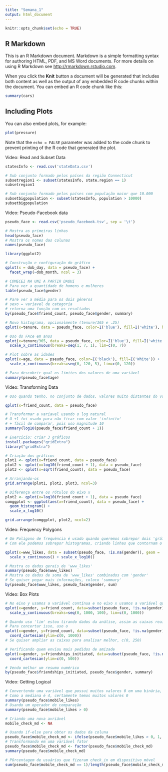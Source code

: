 ```yaml
---
title: "Semana_1"
output: html_document
---
```


```r
knitr::opts_chunk$set(echo = TRUE)
```

## R Markdown

This is an R Markdown document. Markdown is a simple formatting syntax for authoring HTML, PDF, and MS Word documents. For more details on using R Markdown see <http://rmarkdown.rstudio.com>.

When you click the **Knit** button a document will be generated that includes both content as well as the output of any embedded R code chunks within the document. You can embed an R code chunk like this:

```r
summary(cars)
```

## Including Plots

You can also embed plots, for example:

```r
plot(pressure)
```

Note that the `echo = FALSE` parameter was added to the code chunk to prevent printing of the R code that generated the plot.

Video: Read and Subset Data
```r

statesInfo <- read.csv('stateData.csv')

# Sub conjunto formado pelos países da região Connecticut
subsetregion1 <- subset(statesInfo, state.region == 1)
subsetregion1

# Sub conjunto formado pelos países com população maior que 10.000
subsetbigpopulation <- subset(statesInfo, population > 10000)
subsetbigpopulation
```

Video: Pseudo-Facebook data
```r
pseudo_face <- read.csv('pseudo_facebook.tsv', sep = '\t')

# Mostra as primeiras linhas
head(pseudo_face)
# Mostra os nomes das colunas
names(pseudo_face)

library(ggplot2)

# Construção e configuração do gráfico
qplot(x = dob_day, data = pseudo_face) +
  facet_wrap(~dob_month, ncol = 3)

# COMECEI NA UNI A PARTIR DAQUI
# Para ver a quantidade de homens e mulheres
table(pseudo_face$gender)

# Pare ver a média para os dois gêneros
# sexo = variavel de categoria
# retorna uma função com os resultados
by(pseudo_face$friend_count, pseudo_face$gender, summary)

# Novo histograma, opcionalmente (tenure/365 e .25)
qplot(x=tenure, data = pseudo_face, color=I('blue'), fill=I('white'), binwidth=40, xlab = 'Dias de uso do Face', ylab='Quantidade')

# Uso do FAce em anos
qplot(x=tenure/365, data = pseudo_face, color=I('blue'), fill=I('white'), binwidth=.25, xlab = 'Dias de uso do Face', ylab='Quantidade') + 
  scale_x_continuous(breaks=seq(1, 7, 1), lim=c(0, 7))

# Plot sobre as idades
qplot(x=age, data = pseudo_face, color=I('black'), fill=I('White')) +
  scale_x_continuous(breaks=seq(0, 120, 5), lim=c(0, 120))

# Para descobrir qual os limites dos valores de uma variável
summary(pseudo_face$age)
```

Video: Transforming Data
```r
# Uso quando tenho, no conjunto de dados, valores muito distantes do valor médio, então tenho uma 'calda longa'

qplot(x=friend_count, data = pseudo_face)

# Transformar a variavel usando o log natural
# O +1 foi usado para não ficar com valor 'infinito'
# + fácil de comparar, pois uso magnitude 10
summary(log10(pseudo_face$friend_count + 1))

# Exercício: criar 3 gráficos 
install.packages("gridExtra")
library("gridExtra")

# Criação dos gráficos
plot1 <- qplot(x=friend_count, data = pseudo_face)
plot2 <- qplot(x=log10(friend_count + 1), data = pseudo_face)
plot3 <- qplot(x=sqrt(friend_count), data = pseudo_face)

# Arranjando-os
grid.arrange(plot1, plot2, plot3, ncol=3)

# Diferença entre os rótulos do eixo x
plot2 <- qplot(x=log10(friend_count + 1), data = pseudo_face)
comggplot <- ggplot(aes(x=friend_count), data = pseudo_face) +
  geom_histogram() +
  scale_x_log10()

grid.arrange(comggplot, plot2, ncol=2)
```

Video: Frequency Polygons
```r
# Um Polígono de frequência é usado quando queremos sobrepor dois 'gráficos' para enxergar melhor alguma informação
# Com ele podemos sobrepor histogramas, criando linhas que contornam o gráfico

qplot(x=www_likes, data = subset(pseudo_face, !is.na(gender)), geom = 'freqpoly', color=gender) +
  scale_x_continuous() + scale_x_log10()

# Mostra os dados gerais de 'www_likes'
summary(pseudo_face$www_likes)
# Mostra os dados de soma de 'www_likes' combinados com 'gender'
# Se quiser pegar mais informações, coloco 'summary'
by(pseudo_face$www_likes, pseudo_face$gender, sum)
```

Video: Box Plots
```r
# No eixo y usamos a variável contínua e no eixo x usamos a variável que indica as categorias
qplot(x=gender, y=friend_count, data=subset(pseudo_face, !is.na(gender)), geom = 'boxplot') +
  scale_y_continuous(breaks=seq(0, 1000, 100), lim=c(0, 1000))

# Quando uso 'lim' estou tirando dados da análise, assim as caixas reais podem ser diferentes do que vejo.
# Para concertar isso, uso o 
qplot(x=gender, y=friend_count, data=subset(pseudo_face, !is.na(gender)), geom = 'boxplot') +
  coord_cartesian(ylim=c(0, 1000))
# Se quiser ampliar as caixas para analisar melhor, c(0, 250)

# Verificando quem enviou mais pedidos de amizade
qplot(x=gender, y=friendships_initiated, data=subset(pseudo_face, !is.na(gender)), geom = 'boxplot') +
  coord_cartesian(ylim=c(0, 500))

# Vendo melhor um resumo numérico
by(pseudo_face$friendships_initiated, pseudo_face$gender, summary)
```
Video: Getting Logical
```r
# Convertendo uma variável que possui muitos valores 0 em uma binária, apenas como V ou F
# Como a mediana é 4, certamente temos muitos valores 0
summary(pseudo_face$mobile_likes)
# Usando um operador de comparação
summary(pseudo_face$mobile_likes > 0)

# Criando uma nova avriável
mobile_check_md <- NA

# Usando if-else para obter os dados da coluna
pseudo_face$mobile_check_md <- ifelse(pseudo_face$mobile_likes > 0, 1, 0)
# Transformando em uma variável fator
pseudo_face$mobile_check_md <- factor(pseudo_face$mobile_check_md)
summary(pseudo_face$mobile_check_md)

# POrcentagem de usuários que fizeram check_in em dispositivo móvel
sum(pseudo_face$mobile_check_md == 1)/length(pseudo_face$mobile_check_md)
```




